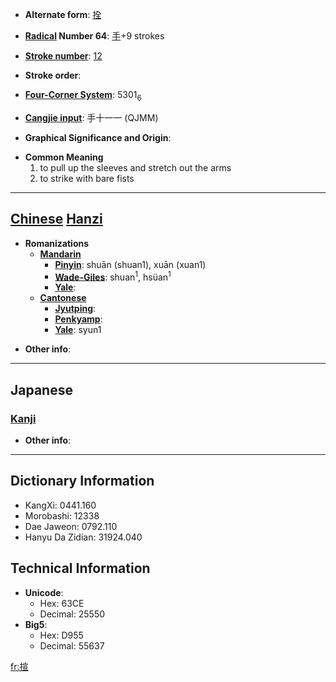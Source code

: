* '''Alternate form''': [[拴]]

* '''[[Wiktionary:Chinese radical index| Radical]] Number 64''': [[Wiktionary:Chinese radical index 手|手]]+9 strokes

* '''[[Wiktionary:Chinese total strokes index|Stroke number]]''': [[Wiktionary:Chinese total strokes index 12|12]]

* '''Stroke order''': 

* '''[[Wiktionary:Chinese four corner index|Four-Corner System]]''': 5301<sub>6</sub>

* '''[[Wiktionary:Chinese Cangjie index|Cangjie input]]''': 手十一一 (QJMM)

* '''Graphical Significance and Origin''': 

* '''Common Meaning'''
*#to pull up the sleeves and stretch out the arms
*# to strike with bare fists


----

== [[Chinese]] [[Hanzi]] ==

* '''Romanizations'''
** '''[[Mandarin]]'''
*** '''[[Pinyin]]''': shuān (shuan1), xuān (xuan1)
*** '''[[Wade-Giles]]''': shuan<sup>1</sup>, hsüan<sup>1</sup>
*** '''[[Yale]]''': 
** '''[[Cantonese]]'''
*** '''[[Jyutping]]''':
*** '''[[Penkyamp]]''': 
*** '''[[Yale]]''': syun1

* '''Other info''': 

----

==Japanese==
===[[Kanji]]===
{{kanji|on readings=[[せん]] (sen)|kun readings=[[かかげる]] (kakageru)}}

* '''Other info''':  

----

== Dictionary Information ==

* KangXi: 0441.160
* Morobashi: 12338
* Dae Jaweon: 0792.110
* Hanyu Da Zidian: 31924.040

== Technical Information ==

* '''Unicode''':
** Hex: 63CE
** Decimal: 25550
* '''Big5''':
** Hex: D955
** Decimal: 55637

[[fr:揎]]
